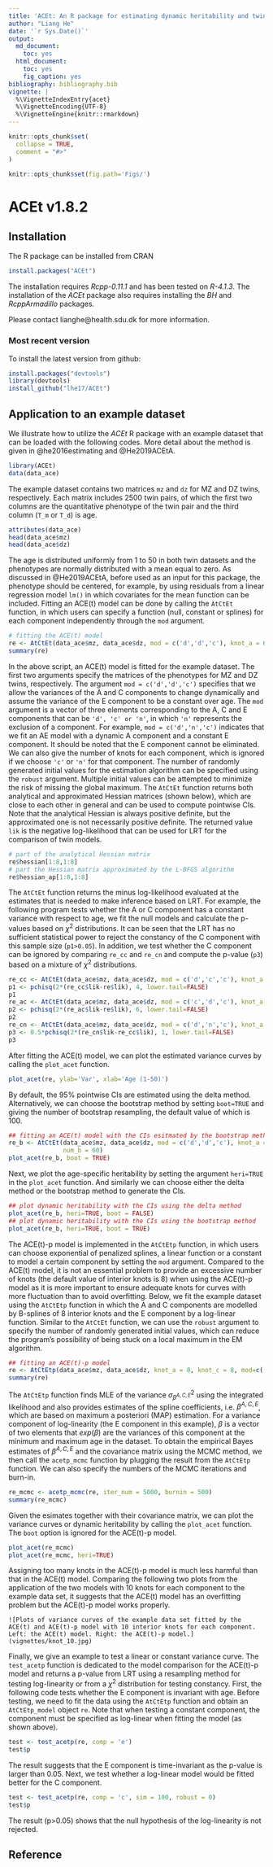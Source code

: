```yaml
---
title: 'ACEt: An R package for estimating dynamic heritability and twin model comparison'
author: "Liang He"
date: '`r Sys.Date()`'
output:
  md_document:
    toc: yes
  html_document:
    toc: yes
    fig_caption: yes
bibliography: bibliography.bib
vignette: |
  %\VignetteIndexEntry{acet} 
  %\VignetteEncoding{UTF-8}
  %\VignetteEngine{knitr::rmarkdown} 
---
```


```r
knitr::opts_chunk$set(
  collapse = TRUE,
  comment = "#>"
)
```

```r
knitr::opts_chunk$set(fig.path='Figs/')
```

# ACEt v1.8.2

## Installation

The R package can be installed from CRAN
```r
install.packages("ACEt")
```

The installation requires *Rcpp-0.11.1* and has been tested on *R-4.1.3*. The installation of the *ACEt* package also requires installing the *BH* and *RcppArmadillo* packages. 

Please contact lianghe@health.sdu.dk for more information.

### Most recent version

To install the latest version from github:
```r
install.packages("devtools")
library(devtools)
install_github("lhe17/ACEt")
```

## Application to an example dataset

We illustrate how to utilize the *ACEt* R package with an example dataset that can be loaded with the following codes. More detail about the method is given in @he2016estimating and @He2019ACEtA.  
```r
library(ACEt)
data(data_ace)

```
The example dataset contains two matrices ```mz``` and ```dz``` for MZ and DZ twins, respectively. Each matrix includes 2500 twin pairs, of which the first two columns are the quantitative phenotype of the twin pair and the third column (```T_m``` or ```T_d```) is age.
```r
attributes(data_ace)
head(data_ace$mz)
head(data_ace$dz)
```
The age is distributed uniformly from 1 to 50 in both twin datasets and the phenotypes are normally distributed with a mean equal to zero. As discussed in @He2019ACEtA, before used as an input for this package, the phenotype should be centered, for example, by using residuals from a linear regression model ```lm()``` in which covariates for the mean function can be included. 
Fitting an ACE(t) model can be done by calling the ```AtCtEt``` function, in which users can specify a function (null, constant or splines) for each component independently through the ```mod``` argument.
```r
# fitting the ACE(t) model
re <- AtCtEt(data_ace$mz, data_ace$dz, mod = c('d','d','c'), knot_a = 6, knot_c = 4)
summary(re)
```
In the above script, an ACE(t) model is fitted for the example dataset. The first two arguments specify the matrices of the phenotypes for MZ and DZ twins, respectively. The argument ```mod = c('d','d','c')``` specifies that we allow the variances of the A and C components to change dynamically and assume the variance of the E component to be a constant over age. The  ```mod``` argument is a vector of three elements corresponding to the A, C and E components that can be ```'d', 'c' or 'n'```, in which ```'n'``` represents the exclusion of a component. For example, ```mod = c('d','n','c')``` indicates that we fit an AE model with a dynamic A component and a constant E component. It should be noted that the E component cannot be eliminated. We can also give the number of knots for each component, which is ignored if we choose ```'c'``` or ```'n'``` for that component. The number of randomly generated initial values for the estimation algorithm can be specified using the ```robust``` argument. Multiple initial values can be attempted to minimize the risk of missing the global maximum. The ```AtCtEt``` function returns both analytical and approximated Hessian matrices (shown below), which are close to each other in general and can be used to compute pointwise CIs. Note that the analytical Hessian is always positive definite, but the approximated one is not necessarily positive definite. The returned value ```lik``` is the negative log-likelihood that can be used for LRT for the comparison of twin models.
```r
# part of the analytical Hessian matrix
re$hessian[1:8,1:8]
# part the Hessian matrix approximated by the L-BFGS algorithm
re$hessian_ap[1:8,1:8]
```
The ```AtCtEt``` function returns the minus log-likelihood evaluated at the estimates that is needed to make inference based on LRT. For example, the following program tests whether the A or C component has a constant variance with respect to age, we fit the null models and calculate the p-values based on $\chi^2$ distributions. It can be seen that the LRT has no sufficient statistical power to reject the constancy of the C component with this sample size (```p1>0.05```). In addition, we test whether the C component can be ignored by comparing ```re_cc``` and ```re_cn``` and compute the p-value (```p3```) based on a mixture of $\chi^2$ distributions.  
```r
re_cc <- AtCtEt(data_ace$mz, data_ace$dz, mod = c('d','c','c'), knot_a = 6, knot_c = 4)
p1 <- pchisq(2*(re_cc$lik-re$lik), 4, lower.tail=FALSE)
p1
re_ac <- AtCtEt(data_ace$mz, data_ace$dz, mod = c('c','d','c'), knot_a = 6, knot_c = 4)
p2 <- pchisq(2*(re_ac$lik-re$lik), 6, lower.tail=FALSE)
p2
re_cn <- AtCtEt(data_ace$mz, data_ace$dz, mod = c('d','n','c'), knot_a = 6, knot_c = 4)
p3 <- 0.5*pchisq(2*(re_cn$lik-re_cc$lik), 1, lower.tail=FALSE)
p3
```

After fitting the ACE(t) model, we can plot the estimated variance curves by calling the ```plot_acet``` function.
```r
plot_acet(re, ylab='Var', xlab='Age (1-50)')
```

By default, the 95% pointwise CIs are estimated using the delta method. Alternatively, we can choose the bootstrap method by setting ```boot=TRUE``` and giving the number of bootstrap resampling, the default value of which is 100. 
```r
## fitting an ACE(t) model with the CIs esitmated by the bootstrap method 
re_b <- AtCtEt(data_ace$mz, data_ace$dz, mod = c('d','d','c'), knot_a = 6, knot_c = 4, boot = TRUE, 
               num_b = 60)
plot_acet(re_b, boot = TRUE)
```

Next, we plot the age-specific heritability by setting the argument ```heri=TRUE``` in the ```plot_acet``` function. And similarly we can choose either the delta method or the bootstrap method to generate the CIs.
```r
## plot dynamic heritability with the CIs using the delta method 
plot_acet(re_b, heri=TRUE, boot = FALSE)
## plot dynamic heritability with the CIs using the bootstrap method 
plot_acet(re_b, heri=TRUE, boot = TRUE)
```

The ACE(t)-p model is implemented in the ```AtCtEtp``` function, in which users can choose exponential of penalized splines, a linear function or a constant to model a certain component by setting the ```mod``` argument. Compared to the ACE(t) model, it is not an essential problem to provide an excessive number of knots (the default value of interior knots is 8) when using the ACE(t)-p model as it is more important to ensure adequate knots for curves with more fluctuation than to avoid overfitting. Below, we fit the example dataset using the ```AtCtEtp``` function in which the A and C components are modelled by B-splines of 8 interior knots and the E component by a log-linear function. Similar to the ```AtCtEt``` function, we can use the ```robust``` argument to specify the number of randomly generated initial values, which can reduce the program's possibility of being stuck on a local maximum in the EM algorithm. 
```r
## fitting an ACE(t)-p model
re <- AtCtEtp(data_ace$mz, data_ace$dz, knot_a = 8, knot_c = 8, mod=c('d','d','l'))
summary(re)
```
The ```AtCtEtp``` function finds MLE of the variance $\sigma^{2}_{\beta^{A,C,E}}$ using the integrated likelihood and also provides estimates of the spline coefficients, i.e. $\beta^{A,C,E}$, which are based on maximum a posteriori (MAP) estimation. For a variance component of log-linearity (the E component in this example), $\beta$ is a vector of two elements that $exp(\beta)$ are the variances of this component at the minimum and maximum age in the dataset. To obtain the empirical Bayes estimates of $\beta^{A,C,E}$ and the covariance matrix using the MCMC method, we then call the ```acetp_mcmc``` function by plugging the result from the ```AtCtEtp``` function. We can also specify the numbers of the MCMC iterations and burn-in.      

```r
re_mcmc <- acetp_mcmc(re, iter_num = 5000, burnin = 500)
summary(re_mcmc)
```
Given the esimates together with their covariance matrix, we can plot the variance curves or dynamic heritability by calling the ```plot_acet``` function. The ```boot``` option is ignored for the ACE(t)-p model.
```r
plot_acet(re_mcmc)
plot_acet(re_mcmc, heri=TRUE)
```

Assigning too many knots in the ACE(t)-p model is much less harmful than that in the ACE(t) model. Comparing the following two plots from the application of the two models with 10 knots for each component to the example data set, it suggests that the ACE(t) model has an overfitting problem but the ACE(t)-p model works properly.
```
![Plots of variance curves of the example data set fitted by the ACE(t) and ACE(t)-p model with 10 interior knots for each component. Left: the ACE(t) model. Right: the ACE(t)-p model.](vignettes/knot_10.jpg)
```

Finally, we give an example to test a linear or constant variance curve. The ```test_acetp``` function is dedicated to the model comparison for the ACE(t)-p model and returns a p-value from LRT using a resampling method for testing log-linearity or from a $\chi^2$ distribution for testing constancy. First, the following code tests whether the E component is invariant with age. Before testing, we need to fit the data using the ```AtCtEtp``` function and obtain an ```AtCtEtp_model``` object ```re```. Note that when testing a constant component, the component must be specified as log-linear when fitting the model (as shown above). 
```r
test <- test_acetp(re, comp = 'e')
test$p

```
The result suggests that the E component is time-invariant as the p-value is larger than 0.05. Next, we test whether a log-linear model would be fitted better for the C component. 
```r
test <- test_acetp(re, comp = 'c', sim = 100, robust = 0)
test$p
```
The result (p>0.05) shows that the null hypothesis of the log-linearity is not rejected.

## Reference
